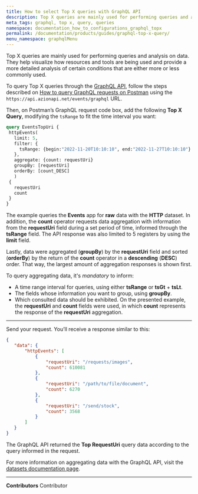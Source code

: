 ```yaml
---
title: How to select Top X queries with GraphQL API
description: Top X queries are mainly used for performing queries and analysis on data. They help visualize how resources and tools are being used and provide a more detailed analysis of certain conditions that are either more or less commonly used.
meta_tags: graphql, top x, query, queries
namespace: documentation_how_to_configurations_graphql_topx
permalink: /documentation/products/guides/graphql-top-x-query/
menu_namespace: graphqlMenu
---
```


Top X queries are mainly used for performing queries and analysis on data. They help visualize how resources and tools are being used and provide a more detailed analysis of certain conditions that are either more or less commonly used.

To query Top X queries through the [GraphQL API](/en/documentation/products/graphql-api-overview), follow the steps described on [How to query GraphQL requests on Postman](/en/documentation/products/guides/query-graphql-postman/) using the `https://api.azionapi.net/events/graphql` URL.

Then, on Postman’s GraphQL request code box, add the following **Top X Query**, modifying the `tsRange` to fit the time interval you want:

```graphql
query EventsTopUri {
 httpEvents(
   limit: 5,
   filter: {
     tsRange: {begin:"2022-11-20T10:10:10", end:"2022-11-27T10:10:10"}
   },
   aggregate: {count: requestUri}
   groupBy: [requestUri]
   orderBy: [count_DESC]
   )
 {
   requestUri
   count
 }
}
```

The example queries the **Events** app for **raw** data with the **HTTP** dataset. In addition, the **count** operator requests data aggregation with information from the **requestUri** field during a set period of time, informed through the **tsRange** field. The API response was also limited to 5 registers by using the **limit** field.

Lastly, data were aggregated (**groupBy**) by the **requestUri** field and sorted (**orderBy**) by the return of the **count** operator in a **descending** (**DESC**) order. That way, the largest amount of aggregation responses is shown first.

To query aggregating data, it's *mandatory* to inform:

- A time range interval for queries, using either **tsRange** or **tsGt** + **tsLt**.
- The fields whose information you want to group, using **groupBy**.
- Which consulted data should be exhibited. On the presented example, the **requestUri** and **count** fields were used, in which **count** represents the response of the **requestUri** aggregation.

---

Send your request. You’ll receive a response similar to this:

```json
{
   "data": {
       "httpEvents": [
           {
               "requestUri": "/requests/images",
               "count": 610081
           },
           {
               "requestUri": "/path/to/file/document",
               "count": 6270
           },
           {
               "requestUri": "/send/stock",
               "count": 3568
           }
       ]
   }
}
```

The GraphQL API returned the **Top RequestUri** query data according to the query informed in the request.

For more information on aggregating data with the GraphQL API, visit the [datasets documentation page](/en/documentation/products/graphql-api-features/#datasets).



---


**Contributors** <ContributorList>Contributor</ContributorList>
